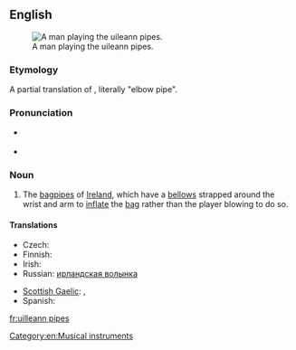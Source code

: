 {{was wotd|2009|April|15}}
==English==
{{wikipedia}}
[[File:Cillian Vallely on Uilleann Pipes.jpg|thumb|A man playing the uileann pipes.]]

===Etymology===
A partial translation of {{etyl|ga}} {{term|píb uilleann|lang=ga}}, literally "elbow pipe".

===Pronunciation===
* {{a|UK}} {{IPA|/ˈɪl.ən ˌpaɪps/}}
* {{audio|en-us-uilleann pipes.ogg|Audio (US)}}

===Noun===
{{infl|en|noun|usually plural; singular: [[uilleann pipe]]}}

# The [[bagpipes]] of [[Ireland]], which have a [[bellows]] strapped around the wrist and arm to [[inflate]] the [[bag]] rather than the player blowing to do so.

====Translations====
{{trans-top|bagpipes of Ireland}}
* Czech: {{t-|cs|irské dudy|f|p}}
* Finnish: {{t+|fi|irlantilainen}} {{t-|fi|säkkipilli}}
* Irish: {{t-|ga|píb uilleann|f|xs=Irish}}
* Russian: [[ирландская волынка]] {{f}}
{{trans-mid}}
* [[Scottish Gaelic]]: {{t-|gd|pìob-shionnaich|xs=Scottish Gaelic}}, {{t-|gd|pìob-uilne|f|xs=Scottish Gaelic}}
* Spanish: {{t|es|gaita irlandesa|f}}
{{trans-bottom}}

[[Category:en:Musical instruments]]

[[fr:uilleann pipes]]